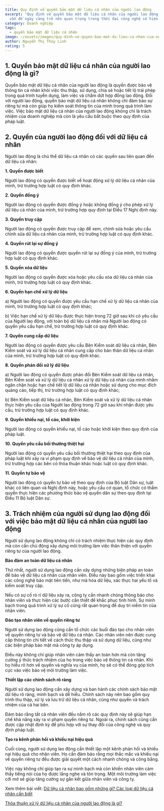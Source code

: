 ```yaml
---
title: Quy định về quyền bảo mật dữ liệu cá nhân của người lao động
excerpt: "Quy định về quyền bảo mật dữ liệu cá nhân của người lao động là một
  vấn đề ngày càng trở nên quan trọng trong thời đại công nghệ số hiện nay. "
category: Doanh nghiệp
tags:
  - quyền bảo mật dữ liệu cá nhân
image: ~/assets/images/quy-dinh-ve-quyen-bao-mat-du-lieu-ca-nhan-cua-nguoi-lao-dong.jpg
author: Nguyễn Thị Thùy Linh
rating: 5
---
```

## 1. Quyền bảo mật dữ liệu cá nhân của người lao động là gì?

Quyền bảo mật dữ liệu cá nhân của người lao động là quyền được bảo vệ thông tin cá nhân khỏi việc thu thập, sử dụng, chia sẻ hoặc tiết lộ trái phép trong quá trình tuyển dụng, làm việc và chấm dứt hợp đồng lao động. Đối với người lao động, quyền bảo mật dữ liệu cá nhân không chỉ đảm bảo sự riêng tư mà còn giúp họ kiểm soát thông tin của mình trong quá trình làm việc. Việc bảo mật dữ liệu cá nhân của người lao động không chỉ là trách nhiệm của doanh nghiệp mà còn là yêu cầu bắt buộc theo quy định của pháp luật.

## 2. Quyền của người lao động đối với dữ liệu cá nhân

Người lao động là chủ thể dữ liệu cá nhân có các quyền sau liên quan đến dữ liệu cá nhân:

**1. Quyền được biết**

Người lao động có quyền được biết về hoạt động xử lý dữ liệu cá nhân của mình, trừ trường hợp luật có quy định khác.

**2. Quyền đồng ý**

Người lao động có quyền được đồng ý hoặc không đồng ý cho phép xử lý dữ liệu cá nhân của mình, trừ trường hợp quy định tại Điều 17 Nghị định này.

**3. Quyền truy cập**

Người lao động có quyền được truy cập để xem, chỉnh sửa hoặc yêu cầu chỉnh sửa dữ liệu cá nhân của mình, trừ trường hợp luật có quy định khác.

**4. Quyền rút lại sự đồng ý**

Người lao động có quyền được quyền rút lại sự đồng ý của mình, trừ trường hợp luật có quy định khác.

**5. Quyền xóa dữ liệu**

Người lao động có quyền được xóa hoặc yêu cầu xóa dữ liệu cá nhân của mình, trừ trường hợp luật có quy định khác.

**6. Quyền hạn chế xử lý dữ liệu**

a) Người lao động có quyền được yêu cầu hạn chế xử lý dữ liệu cá nhân của mình, trừ trường hợp luật có quy định khác;

b) Việc hạn chế xử lý dữ liệu được thực hiện trong 72 giờ sau khi có yêu cầu của Người lao động, với toàn bộ dữ liệu cá nhân mà Người lao động có quyền yêu cầu hạn chế, trừ trường hợp luật có quy định khác.

**7. Quyền cung cấp dữ liệu**

Người lao động có quyền được yêu cầu Bên Kiểm soát dữ liệu cá nhân, Bên Kiểm soát và xử lý dữ liệu cá nhân cung cấp cho bản thân dữ liệu cá nhân của mình, trừ trường hợp luật có quy định khác.

**8. Quyền phản đối xử lý dữ liệu**

a) Người lao động có quyền được phản đối Bên Kiểm soát dữ liệu cá nhân, Bên Kiểm soát và xử lý dữ liệu cá nhân xử lý dữ liệu cá nhân của mình nhằm ngăn chặn hoặc hạn chế tiết lộ dữ liệu cá nhân hoặc sử dụng cho mục đích quảng cáo, tiếp thị, trừ trường hợp luật có quy định khác;

b) Bên Kiểm soát dữ liệu cá nhân, Bên Kiểm soát và xử lý dữ liệu cá nhân thực hiện yêu cầu của Người lao động trong 72 giờ sau khi nhận được yêu cầu, trừ trường hợp luật có quy định khác.

**9. Quyền khiếu nại, tố cáo, khởi kiện**

Người lao động có quyền khiếu nại, tố cáo hoặc khởi kiện theo quy định của pháp luật.

**10. Quyền yêu cầu bồi thường thiệt hại**

Người lao động có quyền yêu cầu bồi thường thiệt hại theo quy định của pháp luật khi xảy ra vi phạm quy định về bảo vệ dữ liệu cá nhân của mình, trừ trường hợp các bên có thỏa thuận khác hoặc luật có quy định khác.

**11. Quyền tự bảo vệ**

Người lao động có quyền tự bảo vệ theo quy định của Bộ luật Dân sự, luật khác có liên quan và Nghị định này, hoặc yêu cầu cơ quan, tổ chức có thẩm quyền thực hiện các phương thức bảo vệ quyền dân sự theo quy định tại Điều 11 Bộ luật Dân sự.

## 3. Trách nhiệm của người sử dụng lao động đối với việc bảo mật dữ liệu cá nhân của người lao động

Người sử dụng lao động không chỉ có trách nhiệm thực hiện các quy định mà còn cần chủ động xây dựng môi trường làm việc thân thiện với quyền riêng tư của người lao động.

**Bảo đảm an toàn dữ liệu cá nhân**

Thứ nhất, người sử dụng lao động cần xây dựng những biện pháp an toàn để bảo vệ dữ liệu cá nhân của nhân viên. Điều này bao gồm việc triển khai các công nghệ bảo mật tiên tiến, như mã hóa dữ liệu, xác thực hai yếu tố và kiểm soát truy cập.

Nếu có sự cố rò rỉ dữ liệu xảy ra, công ty cần nhanh chóng thông báo cho nhân viên và thực hiện các bước cần thiết để khắc phục tình hình. Sự minh bạch trong quá trình xử lý sự cố cũng rất quan trọng để duy trì niềm tin của nhân viên.

**Đào tạo nhân viên về quyền riêng tư**

Người sử dụng lao động cũng cần tổ chức các buổi đào tạo cho nhân viên về quyền riêng tư và bảo vệ dữ liệu cá nhân. Các nhân viên nên được cung cấp thông tin chi tiết về cách thức thu thập và sử dụng dữ liệu, cũng như các biện pháp bảo mật mà công ty áp dụng.

Điều này không chỉ giúp nhân viên cảm thấy an toàn hơn mà còn tăng cường ý thức trách nhiệm của họ trong việc bảo vệ thông tin cá nhân. Khi họ hiểu rõ hơn về quyền và nghĩa vụ của mình, họ sẽ có thể đóng góp tích cực vào việc bảo vệ môi trường làm việc.

**Thiết lập các chính sách rõ ràng**

Người sử dụng lao động cần xây dựng và ban hành các chính sách bảo mật dữ liệu rõ ràng, minh bạch và dễ hiểu. Chính sách này nên bao gồm quy trình thu thập, xử lý và lưu trữ dữ liệu cá nhân, cũng như quyền và trách nhiệm của cả hai bên.

Đảm bảo rằng tất cả nhân viên đều nắm rõ các quy định này sẽ giúp hạn chế khả năng xảy ra vi phạm quyền riêng tư. Ngoài ra, chính sách cũng cần được cập nhật định kỳ để phù hợp với sự thay đổi của công nghệ và quy định pháp luật.

**Tạo ra kênh phản hồi và khiếu nại hiệu quả**

Cuối cùng, người sử dụng lao động cần thiết lập một kênh phản hồi và khiếu nại hiệu quả cho nhân viên. Họ cần đảm bảo rằng mọi thắc mắc và khiếu nại về quyền riêng tư đều được giải quyết một cách nhanh chóng và công bằng.

Việc này không chỉ giúp tạo ra sự minh bạch mà còn khiến nhân viên cảm thấy tiếng nói của họ được lắng nghe và tôn trọng. Một môi trường làm việc cởi mở sẽ giúp tăng cường sự gắn kết giữa nhân viên và công ty.

Xem thêm bài viết: [Dữ liệu cá nhân bao gồm những gì? Các loại dữ liệu cá nhân cần biết](https://yplawfirm.vn/phap-ly/du-lieu-ca-nhan-bao-gom-nhung-gi-cac-loai-du-lieu-ca-nhan-can-biet)

[Thỏa thuận xử lý dữ liệu cá nhân của người lao động là gì?](https://yplawfirm.vn/phap-ly/thoa-thuan-xu-ly-du-lieu-ca-nhan-cua-nguoi-lao-dong-la-gi)
